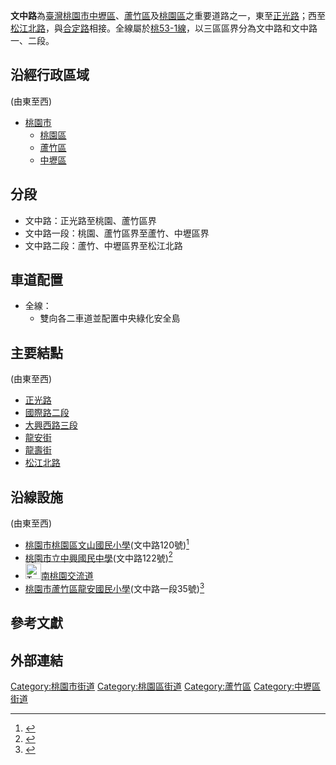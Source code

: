 {{Infobox TwRoad2|
|bgcolorh=darkgreen
|colorh=white
|code=[[桃園市區道列表|桃53-1線]]
|name=文中路
|enname=Wenzhong Road
|level=聯外道路
|length=4.76
|lastext=
|speedhigh=40（[[桃園區|桃園區]]）／50（[[蘆竹區|蘆竹區]]、[[中壢區|中壢區]]）
|line=
|start=[[正光路|正光路]]
|end=[[松江北路|松江北路]]，接[[合定路|合定路]]
|junc=[[正光路|正光路]]、[[國際路_(桃園市)|國際路二段]]、<br>[[大興西路|大興西路三段]]、[[龍安街_(桃園區)|龍安街]]、<br>[[龍壽街|龍壽街]]、[[松江北路|松江北路]]
|img=
|cap=
|size=
|left=合定路
|leftlink=合定路
|right=文中東路
|rightlink=文中東路
|leftdirection=W
|rightdirection=E
|sec=[[桃園區|桃園區]]：文中路<br>[[蘆竹區|蘆竹區]]：文中路一段<br>[[中壢區|中壢區]]：文中路二段
}}
'''文中路'''為[[臺灣|臺灣]][[桃園市|桃園市]][[中壢區|中壢區]]、[[蘆竹區|蘆竹區]]及[[桃園區|桃園區]]之重要道路之一，東至[[正光路|正光路]]；西至[[松江北路|松江北路]]，與[[合定路|合定路]]相接。全線屬於[[桃園市區道列表|桃53-1線]]，以三區區界分為文中路和文中路一、二段。

==沿經行政區域==
(由東至西)
*[[桃園市|桃園市]]
**[[桃園區|桃園區]]
**[[蘆竹區|蘆竹區]]
**[[中壢區|中壢區]]

==分段==
*文中路：正光路至桃園、蘆竹區界
*文中路一段：桃園、蘆竹區界至蘆竹、中壢區界
*文中路二段：蘆竹、中壢區界至松江北路

==車道配置==
*全線：
**雙向各二車道並配置中央綠化安全島

==主要結點==
(由東至西)
*[[正光路|正光路]]
*[[國際路_(桃園市)|國際路二段]]
*[[大興西路|大興西路三段]]
*[[龍安街_(桃園區)|龍安街]]
*[[龍壽街|龍壽街]]
*[[松江北路|松江北路]]

==沿線設施==
(由東至西)
*[[桃園市桃園區文山國民小學|桃園市桃園區文山國民小學]](文中路120號)<ref>{{Cite web |url=http://163.30.18.3/ |title=桃園市立文山國民小學 |access-date=2016-03-08 |archive-url=https://web.archive.org/web/20160308180250/http://163.30.18.3/ |archive-date=2016-03-08 |dead-url=yes }}</ref>
*[[桃園市立中興國民中學|桃園市立中興國民中學]](文中路122號)<ref>{{Cite web |url=http://www.chjhs.tyc.edu.tw/ |title=桃園市立中興國民中學 |accessdate=2016-03-08 |archive-date=2011-10-05 |archive-url=https://web.archive.org/web/20111005013107/http://www.chjhs.tyc.edu.tw/ |dead-url=no }}</ref>
*[[File:TWHW2.svg|25px]][[南桃園交流道|南桃園交流道]]
*[[桃園市蘆竹區龍安國民小學|桃園市蘆竹區龍安國民小學]](文中路一段35號)<ref>{{Cite web |url=http://www.laps.tyc.edu.tw/ |title=龍安國民小學- Just Use it! |access-date=2016-03-08 |archive-date=2020-09-23 |archive-url=https://web.archive.org/web/20200923140654/http://www.laps.tyc.edu.tw/ |dead-url=no }}</ref>

==參考文獻==
{{reflist}}

==外部連結==
{{桃園市桃園區重要道路}}
{{Zhongli_District_Main_Roads}}

[[Category:桃園市街道|Category:桃園市街道]]
[[Category:桃園區街道|Category:桃園區街道]]
[[Category:蘆竹區|Category:蘆竹區]]
[[Category:中壢區街道|Category:中壢區街道]]